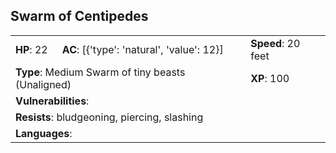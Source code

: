 ## Swarm of Centipedes {#monster-swarm-of-centipedes}

```{=html}
<table class="table table-striped">
    <tbody>
        <tr>                    
            <td><b>HP</b>: 22</td>
            <td><b>AC</b>: [{'type': 'natural', 'value': 12}]</td>
            <td><b>Speed</b>: 20 feet</td>
        </tr>
        <tr>
            <td colspan="2"><b>Type</b>: Medium Swarm of tiny beasts (Unaligned)</td>
            <td><b>XP</b>: 100</td>
        </tr>
        <tr>
            <td colspan="3"><b>Vulnerabilities</b>: </td>
        </tr>
        <tr>
            <td colspan="3"><b>Resists</b>: bludgeoning, piercing, slashing</td>
        </tr>
        <tr>
            <td colspan="3"><b>Languages</b>: </td>
        </tr>
    </tbody>
</table>
```